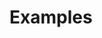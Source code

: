 
# Examples

<div className="mt-8 flex flex-col gap-4">

<Example
  featured
  name="App Router"
  hash="app-router"
  description="An example that showcases basic usage of next-intl with the App Router and internationalized routing."
  demoLink="https://next-intl-example-app-router.vercel.app"
  sourceLink="https://github.com/amannn/next-intl/tree/main/examples/example-app-router"
/>

<Example
  name="App Router (without i18n routing)"
  hash="app-router-without-i18n-routing"
  description="An example that showcases basic usage of next-intl with the App Router, a statically provided locale and no i18n routing setup."
  sourceLink="https://github.com/amannn/next-intl/tree/main/examples/example-app-router-without-i18n-routing"
/>

<Example
  name="Street photography viewer"
  hash="street-photography-viewer"
  description="An App Router example that handles i18n exclusively in Server Components, while adding interactivity with Client Components."
  demoLink="https://street-photography-viewer.vercel.app/"
  sourceLink="https://github.com/amannn/street-photography-viewer"
/>

<Example
  name="App Router migration"
  hash="app-router-migration"
  description="An example that showcases a basic installation of next-intl in a Next.js app that uses both the Pages as well as the App Router."
  sourceLink="https://github.com/amannn/next-intl/tree/main/examples/example-app-router-migration"
/>

<Example
  name="App Router NextAuth.js"
  hash="app-router-next-auth"
  description="An example that showcases the usage of next-intl together with NextAuth.js and the App Router."
  sourceLink="https://github.com/amannn/next-intl/tree/main/examples/example-app-router-next-auth"
/>

<Example
  name="App Router mixed routing"
  hash="app-router-mixed-routing"
  description="An example that showcases how locale prefixes can be used on public routes while reading the locale from user settings on pages for logged in users."
  sourceLink="https://github.com/amannn/next-intl/tree/main/examples/example-app-router-mixed-routing"
/>

<Example
  name="App Router playground"
  hash="app-router-playground"
  description="An example that showcases various advanced use cases of using next-intl with the App Router."
  sourceLink="https://github.com/amannn/next-intl/tree/main/examples/example-app-router-playground"
/>

<Example
  name="Pages Router"
  hash="pages-router"
  description="An example that showcases a basic installation of next-intl with the Pages Router."
  sourceLink="https://github.com/amannn/next-intl/tree/main/examples/example-pages-router"
/>

<Example
  name="Pages Router (advanced)"
  hash="pages-router-advanced"
  description="An example that showcases more advanced features of next-intl with the Pages Router."
  sourceLink="https://github.com/amannn/next-intl/tree/main/examples/example-pages-router-advanced"
/>

<Example
  name="React (without Next.js)"
  hash="use-intl"
  description="An example that showcases the usage of use-intl, the base library of next-intl, in a regular React app."
  sourceLink="https://github.com/amannn/next-intl/tree/main/examples/example-use-intl"
/>

<Example
  name="React Native"
  hash="react-native"
  description="An example that showcases how use-intl, the base library of next-intl, can be used with React Native."
  sourceLink="https://github.com/amannn/next-intl/tree/main/examples/example-react-native"
/>

<Example
  name="Remix"
  hash="remix"
  description="An example that showcases how use-intl, the base library of next-intl, can be used with Remix."
  sourceLink="https://github.com/amannn/next-intl/tree/main/examples/example-remix"
/>

</div>

